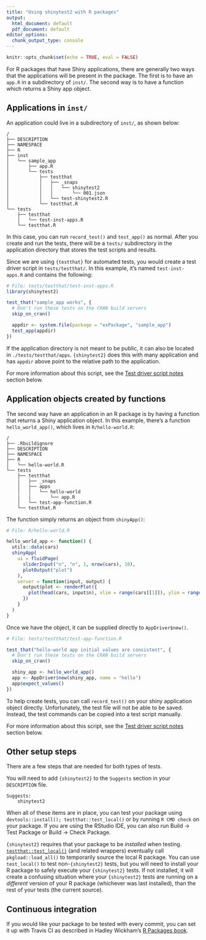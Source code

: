```yaml
---
title: "Using shinytest2 with R packages"
output:
  html_document: default
  pdf_document: default
editor_options:
  chunk_output_type: console
---
```


```r
knitr::opts_chunk$set(echo = TRUE, eval = FALSE)
```

For R packages that have Shiny applications, there are generally two ways that the applications will be present in the package. The first is to have an `app.R` in a subdirectory of `inst/`. The second way is to have a function which returns a Shiny app object.

<!-- See https://github.com/rstudio/shinytestPackageExample for an example package. This document closely mirrors the content of that package: it explains how to set up tests for both types of applications, and then has a section that describes some setup tasks that are common to both types. -->


## Applications in `inst/`

An application could live in a subdirectory of `inst/`, as shown below:

```
/
├── DESCRIPTION
├── NAMESPACE
├── R
├── inst
│   └── sample_app
│       ├── app.R
│       └── tests
│           ├── testthat
│           │   ├── _snaps
│           │   │   └── shinytest2
│           │   │       └── 001.json
│           │   └── test-shinytest2.R
│           └── testthat.R
└── tests
    ├── testthat
    │   └── test-inst-apps.R
    └── testthat.R
```

In this case, you can run `record_test()` and `test_app()` as normal. After you create and run the tests, there will be a `tests/` subdirectory in the application directory that stores the test scripts and results.

Since we are using `{testthat}` for automated tests, you would create a test driver script in `tests/testthat/`. In this example, it's named `test-inst-apps.R` and contains the following:

```r
# File: tests/testthat/test-inst-apps.R
library(shinytest2)

test_that("sample_app works", {
  # Don't run these tests on the CRAN build servers
  skip_on_cran()

  appdir <- system.file(package = "exPackage", "sample_app")
  test_app(appdir)
})
```

If the application directory is not meant to be public, it can also be located in `./tests/testthat/apps`. `{shinytest2}` does this with many application and has `appdir` above point to the relative path to the application.

For more information about this script, see the [Test driver script notes](#Test-driver-script-notes) section below.


## Application objects created by functions

The second way have an application in an R package is by having a function that returns a Shiny application object. In this example, there's a function `hello_world_app()`, which lives in `R/hello-world.R`:

```
/
├── .Rbuildignore
├── DESCRIPTION
├── NAMESPACE
├── R
│   └── hello-world.R
└── tests
    ├── testthat
    │   ├── _snaps
    │   ├── apps
    │   │   └── hello-world
    |   |       └── app.R
    │   └── test-app-function.R
    └── testthat.R
```

The function simply returns an object from `shinyApp()`:

```r
# File: R/hello-world.R

hello_world_app <- function() {
  utils::data(cars)
  shinyApp(
    ui = fluidPage(
      sliderInput("n", "n", 1, nrow(cars), 10),
      plotOutput("plot")
    ),
    server = function(input, output) {
      output$plot <- renderPlot({
        plot(head(cars, input$n), xlim = range(cars[[1]]), ylim = range(cars[[2]]))
      })
    }
  )
}
```

Once we have the object, it can be supplied directly to `AppDriver$new()`.

```r
# File: tests/testthat/test-app-function.R

test_that("hello-world app initial values are consistent", {
  # Don't run these tests on the CRAN build servers
  skip_on_cran()

  shiny_app <- hello_world_app()
  app <- AppDriver$new(shiny_app, name = "hello")
  app$expect_values()
})
```

To help create tests, you can call `record_test()` on your shiny application object directly. Unfortunately, the test file will not be able to be saved. Instead, the test commands can be copied into a test script manually.


For more information about this script, see the [Test driver script notes](#Test-driver-script-notes) section below.


## Other setup steps

There are a few steps that are needed for both types of tests.

You will need to add `{shinytest2}` to the `Suggests` section in your `DESCRIPTION` file.

```
Suggests:
    shinytest2
```

When all of these items are in place, you can test your package using `devtools::install(); testthat::test_local()` or by running ``R CMD check`` on your package. If you are using the RStudio IDE, you can also run Build -> Test Package or Build -> Check Package.


`{shinytest2}` requires that your package to be *installed* when testing. [`testthat::test_local()`](https://testthat.r-lib.org/reference/test_package.html) (and related wrappers) eventually call `pkgload::load_all()` to temporarily source the local R package. You can use `test_local()` to test non-`{shinytest2}` tests, but you will need to install your R package to safely execute your `{shinytest2}` tests. If not installed, it will create a confusing situation where your `{shinytest2}` tests are running on a *different* version of your R package (whichever was last installed), than the rest of your tests (the current source).


## Continuous integration

If you would like your package to be tested with every commit, you can set it up with Travis CI as described in Hadley Wickham's [R Packages book](http://r-pkgs.had.co.nz/check.html#travis).
